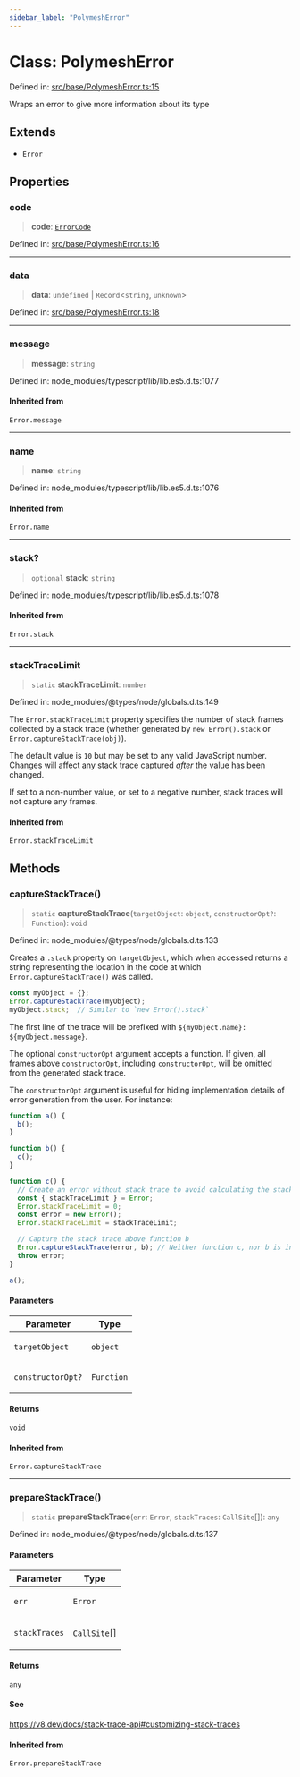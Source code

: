 ```yaml
---
sidebar_label: "PolymeshError"
---
```


# Class: PolymeshError

Defined in: [src/base/PolymeshError.ts:15](https://github.com/PolymeshAssociation/polymesh-sdk/blob/bee6a2fe7a8ce5db42a6982e793782182cde2153/src/base/PolymeshError.ts#L15)

Wraps an error to give more information about its type

## Extends

- `Error`

## Properties

### code

> **code**: [`ErrorCode`](../../../api/client/types/enumerations/ErrorCode.mdx)

Defined in: [src/base/PolymeshError.ts:16](https://github.com/PolymeshAssociation/polymesh-sdk/blob/bee6a2fe7a8ce5db42a6982e793782182cde2153/src/base/PolymeshError.ts#L16)

***

### data

> **data**: `undefined` \| `Record`\<`string`, `unknown`\>

Defined in: [src/base/PolymeshError.ts:18](https://github.com/PolymeshAssociation/polymesh-sdk/blob/bee6a2fe7a8ce5db42a6982e793782182cde2153/src/base/PolymeshError.ts#L18)

***

### message

> **message**: `string`

Defined in: node\_modules/typescript/lib/lib.es5.d.ts:1077

#### Inherited from

`Error.message`

***

### name

> **name**: `string`

Defined in: node\_modules/typescript/lib/lib.es5.d.ts:1076

#### Inherited from

`Error.name`

***

### stack?

> `optional` **stack**: `string`

Defined in: node\_modules/typescript/lib/lib.es5.d.ts:1078

#### Inherited from

`Error.stack`

***

### stackTraceLimit

> `static` **stackTraceLimit**: `number`

Defined in: node\_modules/@types/node/globals.d.ts:149

The `Error.stackTraceLimit` property specifies the number of stack frames
collected by a stack trace (whether generated by `new Error().stack` or
`Error.captureStackTrace(obj)`).

The default value is `10` but may be set to any valid JavaScript number. Changes
will affect any stack trace captured _after_ the value has been changed.

If set to a non-number value, or set to a negative number, stack traces will
not capture any frames.

#### Inherited from

`Error.stackTraceLimit`

## Methods

### captureStackTrace()

> `static` **captureStackTrace**(`targetObject`: `object`, `constructorOpt?`: `Function`): `void`

Defined in: node\_modules/@types/node/globals.d.ts:133

Creates a `.stack` property on `targetObject`, which when accessed returns
a string representing the location in the code at which
`Error.captureStackTrace()` was called.

```js
const myObject = {};
Error.captureStackTrace(myObject);
myObject.stack;  // Similar to `new Error().stack`
```

The first line of the trace will be prefixed with
`${myObject.name}: ${myObject.message}`.

The optional `constructorOpt` argument accepts a function. If given, all frames
above `constructorOpt`, including `constructorOpt`, will be omitted from the
generated stack trace.

The `constructorOpt` argument is useful for hiding implementation
details of error generation from the user. For instance:

```js
function a() {
  b();
}

function b() {
  c();
}

function c() {
  // Create an error without stack trace to avoid calculating the stack trace twice.
  const { stackTraceLimit } = Error;
  Error.stackTraceLimit = 0;
  const error = new Error();
  Error.stackTraceLimit = stackTraceLimit;

  // Capture the stack trace above function b
  Error.captureStackTrace(error, b); // Neither function c, nor b is included in the stack trace
  throw error;
}

a();
```

#### Parameters

<table>
<thead>
<tr>
<th>Parameter</th>
<th>Type</th>
</tr>
</thead>
<tbody>
<tr>
<td>

`targetObject`

</td>
<td>

`object`

</td>
</tr>
<tr>
<td>

`constructorOpt?`

</td>
<td>

`Function`

</td>
</tr>
</tbody>
</table>

#### Returns

`void`

#### Inherited from

`Error.captureStackTrace`

***

### prepareStackTrace()

> `static` **prepareStackTrace**(`err`: `Error`, `stackTraces`: `CallSite`[]): `any`

Defined in: node\_modules/@types/node/globals.d.ts:137

#### Parameters

<table>
<thead>
<tr>
<th>Parameter</th>
<th>Type</th>
</tr>
</thead>
<tbody>
<tr>
<td>

`err`

</td>
<td>

`Error`

</td>
</tr>
<tr>
<td>

`stackTraces`

</td>
<td>

`CallSite`[]

</td>
</tr>
</tbody>
</table>

#### Returns

`any`

#### See

https://v8.dev/docs/stack-trace-api#customizing-stack-traces

#### Inherited from

`Error.prepareStackTrace`
